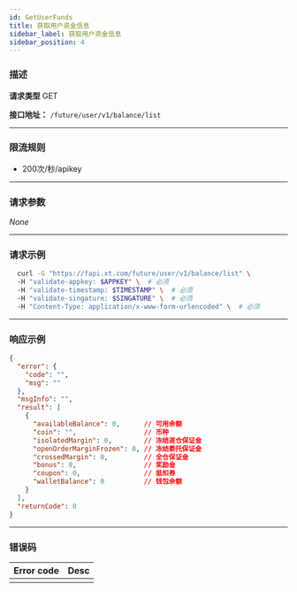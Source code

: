 ```yaml
---
id: GetUserFunds
title: 获取用户资金信息
sidebar_label: 获取用户资金信息
sidebar_position: 4
---
```


### 描述
**请求类型** GET

**接口地址：** `/future/user/v1/balance/list`

---

### 限流规则
- 200次/秒/apikey

---

### 请求参数
_None_

---

### 请求示例
```bash
  curl -G "https://fapi.xt.com/future/user/v1/balance/list" \ 
  -H "validate-appkey: $APPKEY" \  # 必须
  -H "validate-timestamp: $TIMESTAMP" \  # 必须
  -H "validate-singature: $SINGATURE" \  # 必须
  -H "Content-Type: application/x-www-form-urlencoded" \  # 必须
```

---

### 响应示例

```json
{
  "error": {
    "code": "",
    "msg": ""
  },
  "msgInfo": "",
  "result": [
    {
      "availableBalance": 0,      // 可用余额
      "coin": "",                 // 币种
      "isolatedMargin": 0,        // 冻结逐仓保证金
      "openOrderMarginFrozen": 0, // 冻结委托保证金
      "crossedMargin": 0,         // 全仓保证金
      "bonus": 0,                 // 奖励金
      "coupon": 0,                // 抵扣券
      "walletBalance": 0          // 钱包余额
    }
  ],
  "returnCode": 0
}
```

---

### 错误码

| **Error code**               | **Desc**                       |
| ---------------------------- | ------------------------------ |
|               |                          |


